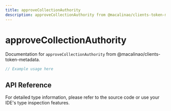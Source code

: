 ```yaml
---
title: approveCollectionAuthority
description: approveCollectionAuthority from @macalinao/clients-token-metadata
---
```


# approveCollectionAuthority

Documentation for `approveCollectionAuthority` from @macalinao/clients-token-metadata.

```typescript
// Example usage here
```

## API Reference

For detailed type information, please refer to the source code or use your IDE's type inspection features.
